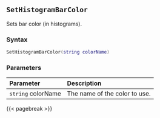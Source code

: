 ## `SetHistogramBarColor`

Sets bar color (in histograms).

### Syntax {-}

``` .lua
SetHistogramBarColor(string colorName)
```

### Parameters {-}

**Parameter** | **Description**
| :-- | :-- |
| `string` colorName | The name of the color to use. |

{{< pagebreak >}}